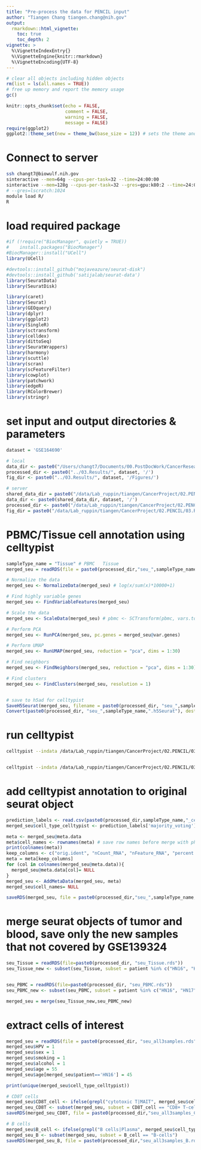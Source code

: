 ```yaml
---
title: "Pre-process the data for PENCIL input"
author: "Tiangen Chang tiangen.chang@nih.gov"
output: 
  rmarkdown::html_vignette:
    toc: true
    toc_depth: 2
vignette: >
  %\VignetteIndexEntry{}
  %\VignetteEngine{knitr::rmarkdown}
  %\VignetteEncoding{UTF-8}
---
```



```r
# clear all objects including hidden objects
rm(list = ls(all.names = TRUE)) 
# free up memory and report the memory usage
gc()
```


```r
knitr::opts_chunk$set(echo = FALSE,
                      comment = FALSE, 
                      warning = FALSE, 
                      message = FALSE)
require(ggplot2)
ggplot2::theme_set(new = theme_bw(base_size = 12)) # sets the theme and axis font size
```

# Connect to server
```bash
ssh changt7@biowulf.nih.gov
sinteractive --mem=64g --cpus-per-task=32 --time=24:00:00
sinteractive --mem=128g --cpus-per-task=32 --gres=gpu:k80:2 --time=24:00:00
# --gres=lscratch:1024
module load R/
R

```

# load required package
```r
#if (!require("BiocManager", quietly = TRUE))
#    install.packages("BiocManager")
#BiocManager::install("UCell")
library(UCell)

#devtools::install_github("mojaveazure/seurat-disk")
#devtools::install_github('satijalab/seurat-data')
library(SeuratData)
library(SeuratDisk)

library(caret)
library(Seurat)
library(GEOquery)
library(dplyr)
library(ggplot2)
library(SingleR)
library(sctransform)
library(celldex)
library(dittoSeq)
library(SeuratWrappers)
library(harmony)
library(scuttle)
library(scran)
library(scFeatureFilter)
library(cowplot)
library(patchwork)
library(edgeR)
library(RColorBrewer)
library(stringr)

```

# set input and output directories & parameters
```r

dataset = 'GSE164690'

# local
data_dir <- paste0("/Users/changt7/Documents/00.PostDocWork/CancerResearch/01.Projects/00.Collaborating_projects/05.PENCIL/02.Input/", dataset, '/')
processed_dir <- paste0("../03.Results/", dataset, '/')
fig_dir <- paste0("../03.Results/", dataset, '/Figures/')

# server
shared_data_dir = paste0("/data/Lab_ruppin/tiangen/CancerProject/02.PENCIL/02.Input/")
data_dir <- paste0(shared_data_dir, dataset, '/')
processed_dir <- paste0("/data/Lab_ruppin/tiangen/CancerProject/02.PENCIL/03.Results/", dataset, '/')
fig_dir = paste0("/data/Lab_ruppin/tiangen/CancerProject/02.PENCIL/03.Results/", dataset, "/Figures/")

```


# PBMC/Tissue cell annotation using celltypist
```r
sampleType_name = "Tissue" # PBMC   Tissue
merged_seu = readRDS(file = paste0(processed_dir,"seu_",sampleType_name,".rds"))

# Normalize the data
merged_seu <- NormalizeData(merged_seu) # log(x/sum(x)*10000+1)

# Find highly variable genes
merged_seu <- FindVariableFeatures(merged_seu)

# Scale the data
merged_seu <- ScaleData(merged_seu) # pbmc <- SCTransform(pbmc, vars.to.regress = "CC.Difference")

# Perform PCA
merged_seu <- RunPCA(merged_seu, pc.genes = merged_seu@var.genes)

# Perform UMAP
merged_seu <- RunUMAP(merged_seu, reduction = "pca", dims = 1:30)

# Find neighbors
merged_seu <- FindNeighbors(merged_seu, reduction = "pca", dims = 1:30)

# Find clusters
merged_seu <- FindClusters(merged_seu, resolution = 1)


# save to h5ad for celltypist
SaveH5Seurat(merged_seu, filename = paste0(processed_dir, "seu_",sampleType_name,".h5Seurat"), overwrite = TRUE)
Convert(paste0(processed_dir, "seu_",sampleType_name,".h5Seurat"), dest = "h5ad", overwrite = TRUE) # , use_hvgs = FALSE

```

# run celltypist
```bash

celltypist --indata /data/Lab_ruppin/tiangen/CancerProject/02.PENCIL/03.Results/GSE164690/seu_PBMC.h5ad --model Immune_All_Low.pkl --outdir /data/Lab_ruppin/tiangen/CancerProject/02.PENCIL/03.Results/GSE164690/ --prefix PBMC_celltypist_ImmuneAllLow_ --majority-voting


celltypist --indata /data/Lab_ruppin/tiangen/CancerProject/02.PENCIL/03.Results/GSE164690/seu_Tissue.h5ad --model Immune_All_Low.pkl --outdir /data/Lab_ruppin/tiangen/CancerProject/02.PENCIL/03.Results/GSE164690/ --prefix Tissue_celltypist_ImmuneAllLow_ --majority-voting


```

# add celltypist annotation to original seurat object
```r

prediction_labels <- read.csv(paste0(processed_dir,sampleType_name,"_celltypist_ImmuneAllLow_predicted_labels.csv"), row.names = 1)
merged_seu$cell_type_celltypist <- prediction_labels['majority_voting']

meta <- merged_seu@meta.data
meta$cell_names <- rownames(meta) # save row names before merge with phenotype data
print(colnames(meta))
keep_columns <- c("orig.ident", "nCount_RNA", "nFeature_RNA", "percent.mt", "meta", "patient", "sample","cell_type_celltypist", "cell_names")
meta = meta[keep_columns]
for (col in colnames(merged_seu@meta.data)){
  merged_seu@meta.data[col]= NULL
}
merged_seu <- AddMetaData(merged_seu, meta)
merged_seu$cell_names= NULL

saveRDS(merged_seu, file = paste0(processed_dir,"seu_",sampleType_name,".rds"))

```







# merge seurat objects of tumor and blood, save only the new samples that not covered by GSE139324
```r

seu_Tissue = readRDS(file=paste0(processed_dir, "seu_Tissue.rds"))
seu_Tissue_new <- subset(seu_Tissue, subset = patient %in% c("HN16", "HN17", "HN18"))


seu_PBMC = readRDS(file=paste0(processed_dir, "seu_PBMC.rds"))
seu_PBMC_new <- subset(seu_PBMC, subset = patient %in% c("HN16", "HN17", "HN18"))

merged_seu = merge(seu_Tissue_new,seu_PBMC_new)

```


# extract cells of interest
```r

merged_seu = readRDS(file = paste0(processed_dir, "seu_all3samples.rds")) 
merged_seu$HPV = 1
merged_seu$sex = 1
merged_seu$smoking = 1
merged_seu$alcohol = 1
merged_seu$age = 55
merged_seu$age[merged_seu$patient=='HN16'] = 45

print(unique(merged_seu$cell_type_celltypist))

# CD8T cells
merged_seu$CD8T_cell <- ifelse(grepl("cytotoxic T|MAIT", merged_seu$cell_type_celltypist, ignore.case = TRUE), "CD8+ T-cells", "Other")
merged_seu_CD8T <- subset(merged_seu, subset = CD8T_cell == "CD8+ T-cells")
saveRDS(merged_seu_CD8T, file = paste0(processed_dir,"seu_all3samples_CD8T.rds"))

# B cells
merged_seu$B_cell <- ifelse(grepl("B cells|Plasma", merged_seu$cell_type_celltypist, ignore.case = F), "B-cells", "Other")
merged_seu_B <- subset(merged_seu, subset = B_cell == "B-cells")
saveRDS(merged_seu_B, file = paste0(processed_dir,"seu_all3samples_B.rds"))


```
